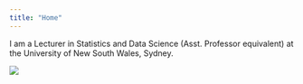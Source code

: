 ```yaml
---
title: "Home"
---
```


I am a Lecturer in Statistics and Data Science (Asst. Professor equivalent) at the University of New South Wales, Sydney.

![](images/headshot.jpg)
